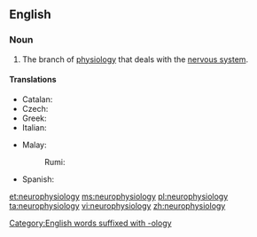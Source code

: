 ==English==
{{wikipedia}}
===Noun===
{{en-noun|-}}

# {{context|physiology|neuroscience|lang=en}} The branch of [[physiology]] that deals with the [[nervous system]].

====Translations====
{{trans-top|branch of physiology that deals with the nervous system}}
* Catalan: {{t|ca|neurofisiologia|f}}
* Czech: {{t|cs|neurofyziologie|f}}
* Greek: {{t+|el|νευροφυσιολογία|f}}
* Italian: {{t+|it|neurofisiologia|f}}
{{trans-mid}}
* Malay:
*: Rumi: {{t+|ms|neurofisiologi}}
* Spanish: {{t|es|neurofisiología|f}}
{{trans-bottom}}
[[Category:English words suffixed with -ology]]

[[et:neurophysiology]]
[[ms:neurophysiology]]
[[pl:neurophysiology]]
[[ta:neurophysiology]]
[[vi:neurophysiology]]
[[zh:neurophysiology]]